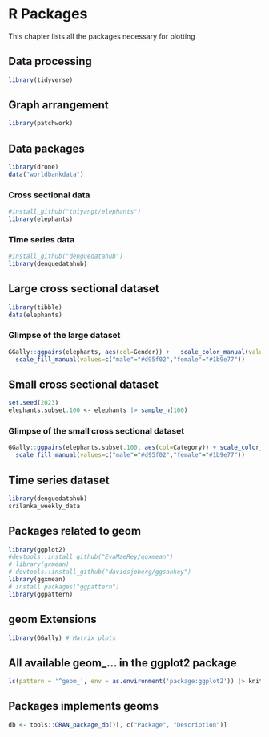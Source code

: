 # R Packages

This chapter lists all the packages necessary for plotting

## Data processing

```r
library(tidyverse)
```

## Graph arrangement 

```r
library(patchwork)
```

## Data packages

```r
library(drone)
data("worldbankdata")
```

### Cross sectional data

```r
#install_github("thiyangt/elephants")
library(elephants)
```

### Time series data

```r
#install_github("denguedatahub")
library(denguedatahub)
```

## Large cross sectional dataset

```r
library(tibble)
data(elephants)
```

### Glimpse of the large dataset

```r
GGally::ggpairs(elephants, aes(col=Gender)) +   scale_color_manual(values=c("male"="#d95f02","female"="#1b9e77")) + 
  scale_fill_manual(values=c("male"="#d95f02","female"="#1b9e77"))
```

## Small cross sectional dataset

```r
set.seed(2023)
elephants.subset.100 <- elephants |> sample_n(100)
```

### Glimpse of the small cross sectional dataset

```r
GGally::ggpairs(elephants.subset.100, aes(col=Category)) + scale_color_manual(values=c("male"="#d95f02","female"="#1b9e77")) + 
  scale_fill_manual(values=c("male"="#d95f02","female"="#1b9e77"))
```

## Time series dataset

```r
library(denguedatahub)
srilanka_weekly_data
```


## Packages related to geom

```r
library(ggplot2)
#devtools::install_github("EvaMaeRey/ggxmean")
# library(gxmean)
# devtools::install_github("davidsjoberg/ggsankey")
library(ggxmean)
# install.packages("ggpattern")
library(ggpattern)
```

## geom Extensions

```r
library(GGally) # Matrix plots
```

## All available geom_... in the ggplot2 package

```r
ls(pattern = '^geom_', env = as.environment('package:ggplot2')) |> knitr::kable()
```

## Packages implements geoms

```r
db <- tools::CRAN_package_db()[, c("Package", "Description")]
```